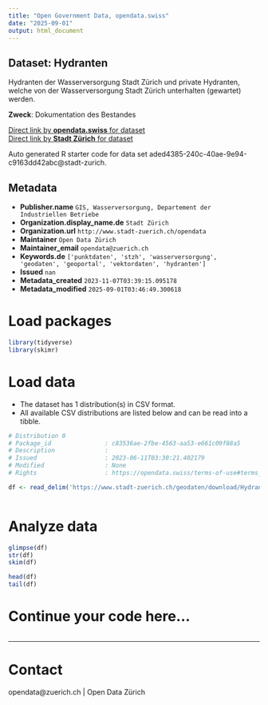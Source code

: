 ```yaml
---
title: "Open Government Data, opendata.swiss"
date: "2025-09-01"
output: html_document
---
```


## Dataset: Hydranten

Hydranten der Wasserversorgung Stadt Zürich und private Hydranten, welche von der Wasserversorgung Stadt Zürich unterhalten (gewartet) werden.

**Zweck**: Dokumentation des Bestandes

[Direct link by **opendata.swiss** for dataset](https://opendata.swiss/de/dataset/hydranten)<br>
[Direct link by **Stadt Zürich** for dataset](https://data.stadt-zuerich.ch/dataset/geo_hydranten)

Auto generated R starter code for data set aded4385-240c-40ae-9e94-c9163dd42abc@stadt-zurich.

## Metadata

- **Publisher.name** `GIS, Wasserversorgung, Departement der Industriellen Betriebe`
- **Organization.display_name.de** `Stadt Zürich`
- **Organization.url** `http://www.stadt-zuerich.ch/opendata`
- **Maintainer** `Open Data Zürich`
- **Maintainer_email** `opendata@zuerich.ch`
- **Keywords.de** `['punktdaten', 'stzh', 'wasserversorgung', 'geodaten', 'geoportal', 'vektordaten', 'hydranten']`
- **Issued** `nan`
- **Metadata_created** `2023-11-07T03:39:15.095178`
- **Metadata_modified** `2025-09-01T03:46:49.300618`


# Load packages

```r

library(tidyverse)
library(skimr)

```

# Load data

-   The dataset has 1 distribution(s) in CSV format.
-   All available CSV distributions are listed below and can be read into a tibble.

```r

# Distribution 0
# Package_id               : c83536ae-2fbe-4563-aa53-e661c09f88a5
# Description              : 
# Issued                   : 2023-06-11T03:30:21.402179
# Modified                 : None
# Rights                   : https://opendata.swiss/terms-of-use#terms_open

df <- read_delim('https://www.stadt-zuerich.ch/geodaten/download/Hydranten?format=10008')



```

# Analyze data

```r

glimpse(df)
str(df)
skim(df)

head(df)
tail(df)

```

# Continue your code here...

```r

```

------------------------------------------------------------------------

# Contact

opendata@zuerich.ch | Open Data Zürich
